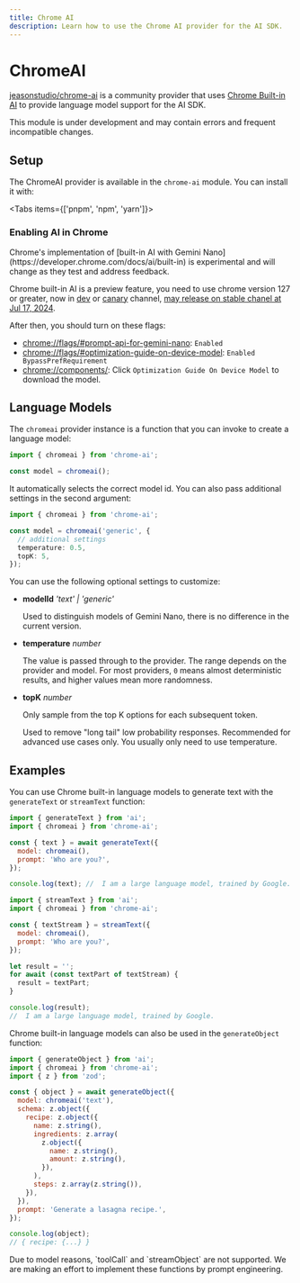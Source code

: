 ```yaml
---
title: Chrome AI
description: Learn how to use the Chrome AI provider for the AI SDK.
---
```


# ChromeAI

[jeasonstudio/chrome-ai](https://github.com/jeasonstudio/chrome-ai) is a community provider that uses [Chrome Built-in AI](https://developer.chrome.com/docs/ai/built-in) to provide language model support for the AI SDK.

<Note type="warning">
  This module is under development and may contain errors and frequent
  incompatible changes.
</Note>

## Setup

The ChromeAI provider is available in the `chrome-ai` module. You can install it with:

<Tabs items={['pnpm', 'npm', 'yarn']}>
  <Tab>
    <Snippet text="pnpm add chrome-ai" dark />
  </Tab>
  <Tab>
    <Snippet text="npm install chrome-ai" dark />
  </Tab>
  <Tab>
    <Snippet text="yarn add chrome-ai" dark />
  </Tab>
</Tabs>

### Enabling AI in Chrome

<Note type="warning">
  Chrome's implementation of [built-in AI with Gemini
  Nano](https://developer.chrome.com/docs/ai/built-in) is experimental and will
  change as they test and address feedback.
</Note>

Chrome built-in AI is a preview feature, you need to use chrome version 127 or greater, now in [dev](https://www.google.com/chrome/dev/?extra=devchannel) or [canary](https://www.google.com/chrome/canary/) channel, [may release on stable chanel at Jul 17, 2024](https://chromestatus.com/roadmap).

After then, you should turn on these flags:

- [chrome://flags/#prompt-api-for-gemini-nano](chrome://flags/#prompt-api-for-gemini-nano): `Enabled`
- [chrome://flags/#optimization-guide-on-device-model](chrome://flags/#optimization-guide-on-device-model): `Enabled BypassPrefRequirement`
- [chrome://components/](chrome://components/): Click `Optimization Guide On Device Model` to download the model.

## Language Models

The `chromeai` provider instance is a function that you can invoke to create a language model:

```ts
import { chromeai } from 'chrome-ai';

const model = chromeai();
```

It automatically selects the correct model id. You can also pass additional settings in the second argument:

```ts
import { chromeai } from 'chrome-ai';

const model = chromeai('generic', {
  // additional settings
  temperature: 0.5,
  topK: 5,
});
```

You can use the following optional settings to customize:

- **modelId** _'text' | 'generic'_

  Used to distinguish models of Gemini Nano, there is no difference in the current version.

- **temperature** _number_

  The value is passed through to the provider. The range depends on the provider and model.
  For most providers, `0` means almost deterministic results, and higher values mean more randomness.

- **topK** _number_

  Only sample from the top K options for each subsequent token.

  Used to remove "long tail" low probability responses.
  Recommended for advanced use cases only. You usually only need to use temperature.

## Examples

You can use Chrome built-in language models to generate text with the `generateText` or `streamText` function:

```javascript
import { generateText } from 'ai';
import { chromeai } from 'chrome-ai';

const { text } = await generateText({
  model: chromeai(),
  prompt: 'Who are you?',
});

console.log(text); //  I am a large language model, trained by Google.
```

```javascript
import { streamText } from 'ai';
import { chromeai } from 'chrome-ai';

const { textStream } = streamText({
  model: chromeai(),
  prompt: 'Who are you?',
});

let result = '';
for await (const textPart of textStream) {
  result = textPart;
}

console.log(result);
//  I am a large language model, trained by Google.
```

Chrome built-in language models can also be used in the `generateObject` function:

```javascript
import { generateObject } from 'ai';
import { chromeai } from 'chrome-ai';
import { z } from 'zod';

const { object } = await generateObject({
  model: chromeai('text'),
  schema: z.object({
    recipe: z.object({
      name: z.string(),
      ingredients: z.array(
        z.object({
          name: z.string(),
          amount: z.string(),
        }),
      ),
      steps: z.array(z.string()),
    }),
  }),
  prompt: 'Generate a lasagna recipe.',
});

console.log(object);
// { recipe: {...} }
```

<Note>
  Due to model reasons, `toolCall` and `streamObject` are not supported. We are
  making an effort to implement these functions by prompt engineering.
</Note>
